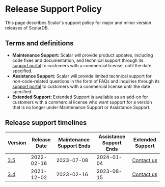 # Release Support Policy

This page describes Scalar's support policy for major and minor version releases of ScalarDB.

## Terms and definitions

- **Maintenance Support:** Scalar will provide product updates, including code fixes and documentation, and technical support through its [support portal](https://support.scalar-labs.com/) to customers with a commercial license, until the date specified.
- **Assistance Support:** Scalar will provide limited technical support for non-code-related questions in the form of FAQs and inquiries through its [support portal](https://support.scalar-labs.com/) to customers with a commercial license until the date specified.
- **Extended Support:** Extended Support is available as an add-on for customers with a commercial license who want support for a version that is no longer under Maintenance Support or Assistance Support.

## Release support timelines

<table>
  <thead>
    <tr>
      <th>Version</th>
      <th>Release Date</th>
      <th>Maintenance Support Ends</th>
      <th>Assistance Support Ends</th>
      <th>Extended Support</th>
    </tr>
  </thead>
  <tbody>
    <tr>
      <td><a href="https://scalardb.scalar-labs.com/docs/3.5/releases/release-notes#v350">3.5</a></td>
      <td>2022-02-16</td>
      <td>2023-07-08</td>
      <td>2024-01-04</td>
      <td><a href="https://www.scalar-labs.com/contact">Contact us</a></td>
    </tr>
    <tr>
      <td><a href="https://scalardb.scalar-labs.com/docs/3.4/releases/release-notes#v340">3.4</a></td>
      <td>2021-12-02</td>
      <td>2023-02-16</td>
      <td>2023-08-15</td>
      <td><a href="https://www.scalar-labs.com/contact">Contact us</a></td>
    </tr>
  </tbody>
</table>
